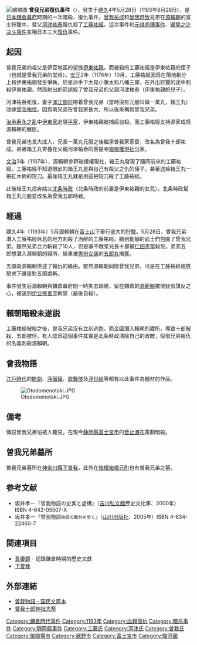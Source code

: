 {{japanese|japanese= 曽我兄弟の仇討ち|kana=そがきょうだいのあだうち|romaji=Sogakyōdai no Adauchi}}
[[File:Soga-Brothers-Monogatari-Zue-by-Utagawa-Hiroshige.png|缩略图]]
'''曾我兄弟復仇事件'''（{{lang-ja|曽我兄弟の仇討ち}}），發生于[[建久|建久]]4年5月28日（1193年6月28日），是[[日本|日本]][[鎌倉幕府|鎌倉幕府]]時期的一次暗殺、復仇事件。[[曾我祐成|曾我祐成]]和[[曾我時致|曾我時致]]兄弟在[[源賴朝|源賴朝]]的富士狩獵中，替父[[河津祐泰|河津祐泰]]報仇殺了[[工藤祐經|工藤祐經]]。這次事件和[[元禄赤穗事件|元禄赤穗事件]]、[[键屋之辻决斗事件|键屋之辻决斗事件]]並稱日本三大[[復仇|復仇]]事件。

== 起因 ==
曾我兄弟的祖父是伊豆地區的望族[[伊東祐親|伊東祐親]]。而被殺的工藤祐經是伊東祐親的侄子（也就是曾我兄弟的堂叔）。[[安元|安元]]2年（1176年）10月，工藤祐經因爲在領地劃分上和伊東祐親發生爭執，於是派手下大見小藤太和八幡三郎，在外出狩獵的途中刺殺伊東祐親。然而射出的箭誤殺了曾我兄弟的父親河津祐泰（伊東祐親的兒子）。

河津祐泰死後，妻子[[滿江御前|滿江御前]]帶着曾我兄弟（當時沒有元服叫做一萬丸，箱王丸）改嫁[[曾我祐信|曾我祐信]]。因爲兩兄弟在曾我家長大，所以後來稱爲曾我兄弟。

[[治承寿永之乱|治承寿永之乱]]中[[伊東家|伊東家]]追隨[[平家|平家]]，伊東祐親被捕后自殺。而工藤祐經支持源家成爲源賴朝的寵臣。

曾我兄弟也長大成人，兄長一萬丸元服之後繼承曽我家家督，改名為曾我十郎祐成。弟弟箱王丸寄養在父親河津祐泰的菩提寺[[箱根權現社|箱根權現社]]出家。

[[文治_(日本)|文治]]3年（1187年），源賴朝參拜箱根權現社，箱王丸發現了隨同前來的工藤祐經。工藤祐經不知道眼前的箱王丸是與自己有殺父之仇的侄子，甚至送給箱王丸一把紅木柄的短刀。最後箱王丸就是用這把短刀殺了工藤祐經。

此後箱王丸投奔姑父[[北条時政|北条時政]]（北条時政的前妻是伊東祐親的女兒）。北条時政幫箱王丸元服並改名為曾我五郎時致。

== 經過 ==
建久4年（1193年）5月源賴朝在[[富士山|富士山]]下舉行盛大的[[狩獵|狩獵]]。5月28日，曾我兄弟潛入工藤祐經休息的地方刺殺了酒醉的工藤祐經。聽到動靜的武士們包圍了曾我兄弟。雖然兄弟合力斬殺了10人，但是寡不敵衆兄長十郎被[[仁田忠常|仁田忠常]]殺死。弟弟五郎想潛入源賴朝的寢所，結果被[[男扮女装|男扮女装]]的[[五郎丸|五郎丸]]擒獲。

五郎向源賴朝供述了報仇的緣由。雖然源賴朝同情曾我兄弟，可是在工藤祐經親族懇求下還是對五郎處斬。

事件發生后源賴朝與鎌倉幕府間一時失去聯絡，留在鎌倉的[[源範賴|源範賴]]被懷疑有謀反之心，被送到[[伊豆|伊豆]][[修善寺|修善寺]]軟禁（最後自殺）。

== 賴朝暗殺未遂説 ==
工藤祐經被殺之後，曽我兄弟沒有立刻逃跑，而企圖潛入賴朝的寢所，導致十郎被殺、五郎被俘。有人認爲這個事件其實是北条時政清除自己的政敵，假借兄弟報仇的名義刺殺源賴朝。

== 曾我物語 ==
[[江戶時代|江戶時代]]的[[能劇|能劇]]、[[浄瑠璃|浄瑠璃]]、[[歌舞伎|歌舞伎]]及[[浮世絵|浮世絵]]等都有以此事件為題材的作品。

[[File:Otodomenotaki.JPG|thumb]]

== 備考 ==
傳説曽我兄弟怕被人聽見，在現今[[静岡縣|静岡縣]][[富士宮市|富士宮市]]的[[音止瀑布|音止瀑布]]策劃暗殺。

== 曽我兄弟墓所 ==
曽我兄弟墓所在[[神奈川縣|神奈川縣]][[下曽我|下曽我]]，此外在[[箱根|箱根]][[箱根元町|箱根元町]]也有曽我兄弟之墓。

== 参考文献 ==
*坂井孝一『曾我物語の史実と虚構』（[[吉川弘文館|吉川弘文館]]歷史文化庫、2000年）ISBN 4-642-05507-X
*坂井孝一『曾我物語<small>物語の舞台を歩く</small>』（[[山川出版社|山川出版社]]、2005年）ISBN 4-634-22460-7

== 関連項目 ==
* [[吾妻鏡|吾妻鏡]] - 記錄鎌倉時期的歷史文獻
* [[下曽我|下曽我]]

== 外部連結 ==
* [https://web.archive.org/web/20131120091209/http://www.j-texts.com/sheet/ksgm.html 曽我物語・国民文庫本]
* [https://web.archive.org/web/20090413132542/http://www.town.uchiko.ehime.jp/sightseeing/kankou_soga.php 曽我十郎神社大祭]

[[Category:鎌倉時代事件|Category:鎌倉時代事件]]
[[Category:1193年|Category:1193年]]
[[Category:血親復仇|Category:血親復仇]]
[[Category:暗杀事件|Category:暗杀事件]]
[[Category:靜岡縣事件|Category:靜岡縣事件]]
[[Category:工藤氏|Category:工藤氏]]
[[Category:河津氏|Category:河津氏]]
[[Category:曾我氏|Category:曾我氏]]
[[Category:御殿場市|Category:御殿場市]]
[[Category:裾野市|Category:裾野市]]
[[Category:富士宮市|Category:富士宮市]]
[[Category:駿河國|Category:駿河國]]